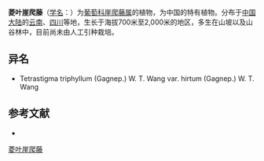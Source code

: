 {{Speciesbox
| name = 菱叶崖爬藤
| status = 
| status_system = 
| image =
| genus = Tetrastigma
| species = triphyllum
| authority = (Gagnep.) W. T. Wang
| subdivision_ranks =[[变种|变种]]
| subdivision =
* 菱叶崖爬藤 ''T. t.'' var. ''triphyllum''
* [[毛菱叶崖爬藤|毛菱叶崖爬藤]] ''T. t.'' var. ''hirtum''
}}

'''菱叶崖爬藤'''（[[学名|学名]]：{{lang|la|''Tetrastigma triphyllum''}}）为[[葡萄科|葡萄科]][[崖爬藤属|崖爬藤属]]的植物，为中国的特有植物。分布于[[中国大陆|中国大陆]]的[[云南|云南]]、[[四川|四川]]等地，生长于海拔700米至2,000米的地区，多生在山坡以及山谷林中，目前尚未由人工引种栽培。

== 异名 ==
* Tetrastigma triphyllum (Gagnep.) W. T. Wang var. hirtum (Gagnep.) W. T. Wang

== 参考文献 ==
<div class="references-small">
* {{cite web| url =http://www.bioinfo.cn/db05/KmzwSpecies.php?action=view&id=23950| title =菱叶崖爬藤（原变种）| work =《中国高等植物数据库全库》| publisher =中国科学院微生物研究所| author =昆明植物研究所| accessdate =2009-02-25| deadurl =yes| archiveurl =https://web.archive.org/web/20160305055347/http://www.bioinfo.cn/db05/KmzwSpecies.php?action=view&id=23950| archivedate =2016-03-05}}
</div>
{{Taxonbar|from=Q15232398}}

[[Category:崖爬藤属|菱叶崖爬藤]]


{{植物小作品}}